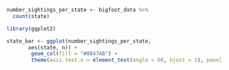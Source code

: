 ```r
number_sightings_per_state <- bigfoot_data %>%
  count(state)
```


```r
library(ggplot2)

state_bar <- ggplot(number_sightings_per_state,
       aes(state, n)) +
        geom_col(fill = "#0047AB") +
        theme(axis.text.x = element_text(angle = 60, hjust = 1), panel.background =       element_rect(fill = "#F0FFFF"), plot.background = element_rect(fill = "#F0FFFF"), axis.ticks = element_blank(), panel.grid.major = element_blank(), panel.grid.minor = element_blank())
       
```



